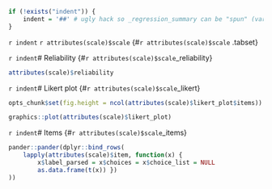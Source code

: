 ```r
if (!exists("indent")) {
	indent = '##' # ugly hack so _regression_summary can be "spun" (variables included via `r ` have to be available)
}
```

`r indent` `r attributes(scale)$scale` {#`r attributes(scale)$scale` .tabset}

`r indent`# Reliability {#`r attributes(scale)$scale`_reliability}
```r
attributes(scale)$reliability
```

`r indent`# Likert plot {#`r attributes(scale)$scale`_likert}
```r
opts_chunk$set(fig.height = ncol(attributes(scale)$likert_plot$items))
```
```r
graphics::plot(attributes(scale)$likert_plot)
```

`r indent`# Items {#`r attributes(scale)$scale`_items}
```r
pander::pander(dplyr::bind_rows(
	lapply(attributes(scale)$item, function(x) { 
		x$label_parsed = x$choices = x$choice_list = NULL
		as.data.frame(t(x)) })
))

```

